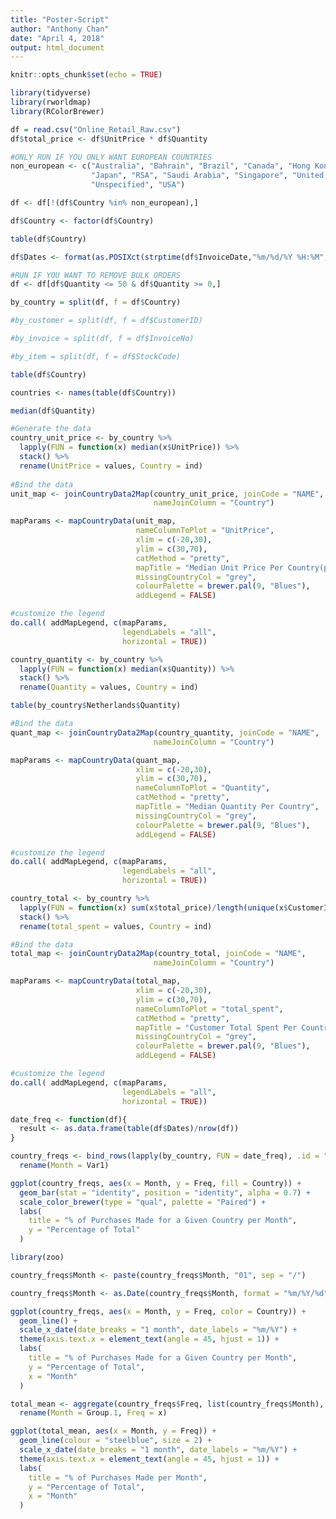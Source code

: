 ```yaml
---
title: "Poster-Script"
author: "Anthony Chan"
date: "April 4, 2018"
output: html_document
---
```


```r
knitr::opts_chunk$set(echo = TRUE)
```

```r
library(tidyverse)
library(rworldmap)
library(RColorBrewer)
```

```r
df = read.csv("Online_Retail_Raw.csv")
df$total_price <- df$UnitPrice * df$Quantity
```

```r
#ONLY RUN IF YOU ONLY WANT EUROPEAN COUNTRIES
non_european <- c("Australia", "Bahrain", "Brazil", "Canada", "Hong Kong", "Israel", "Lebanon",
                  "Japan", "RSA", "Saudi Arabia", "Singapore", "United Arab Emirates",
                  "Unspecified", "USA")

df <- df[!(df$Country %in% non_european),]

df$Country <- factor(df$Country)

table(df$Country)
```

```r
df$Dates <- format(as.POSIXct(strptime(df$InvoiceDate,"%m/%d/%Y %H:%M",tz="")) ,format = "%m/%Y")

```

```r
#RUN IF YOU WANT TO REMOVE BULK ORDERS
df <- df[df$Quantity <= 50 & df$Quantity >= 0,]

```

```r
by_country = split(df, f = df$Country)

#by_customer = split(df, f = df$CustomerID)

#by_invoice = split(df, f = df$InvoiceNo)

#by_item = split(df, f = df$StockCode)
```


```r
table(df$Country)

countries <- names(table(df$Country))
```

```r
median(df$Quantity)
```
```r

#Generate the data
country_unit_price <- by_country %>%
  lapply(FUN = function(x) median(x$UnitPrice)) %>%
  stack() %>%
  rename(UnitPrice = values, Country = ind)
  
#Bind the data
unit_map <- joinCountryData2Map(country_unit_price, joinCode = "NAME",
                                nameJoinColumn = "Country")

mapParams <- mapCountryData(unit_map,
                            nameColumnToPlot = "UnitPrice",
                            xlim = c(-20,30),
                            ylim = c(30,70),
                            catMethod = "pretty",
                            mapTitle = "Median Unit Price Per Country(pounds)",
                            missingCountryCol = "grey",
                            colourPalette = brewer.pal(9, "Blues"),
                            addLegend = FALSE)

#customize the legend
do.call( addMapLegend, c(mapParams,
                         legendLabels = "all",
                         horizontal = TRUE))

```

```r
country_quantity <- by_country %>%
  lapply(FUN = function(x) median(x$Quantity)) %>%
  stack() %>%
  rename(Quantity = values, Country = ind)

table(by_country$Netherlands$Quantity)

#Bind the data
quant_map <- joinCountryData2Map(country_quantity, joinCode = "NAME",
                                nameJoinColumn = "Country")

mapParams <- mapCountryData(quant_map,
                            xlim = c(-20,30),
                            ylim = c(30,70),
                            nameColumnToPlot = "Quantity",
                            catMethod = "pretty",
                            mapTitle = "Median Quantity Per Country",
                            missingCountryCol = "grey",
                            colourPalette = brewer.pal(9, "Blues"),
                            addLegend = FALSE)

#customize the legend
do.call( addMapLegend, c(mapParams,
                         legendLabels = "all",
                         horizontal = TRUE))
```

```r
country_total <- by_country %>%
  lapply(FUN = function(x) sum(x$total_price)/length(unique(x$CustomerID))) %>%
  stack() %>%
  rename(total_spent = values, Country = ind)

#Bind the data
total_map <- joinCountryData2Map(country_total, joinCode = "NAME",
                                nameJoinColumn = "Country")

mapParams <- mapCountryData(total_map,
                            xlim = c(-20,30),
                            ylim = c(30,70),
                            nameColumnToPlot = "total_spent",
                            catMethod = "pretty",
                            mapTitle = "Customer Total Spent Per Country(pounds)",
                            missingCountryCol = "grey",
                            colourPalette = brewer.pal(9, "Blues"),
                            addLegend = FALSE)

#customize the legend
do.call( addMapLegend, c(mapParams,
                         legendLabels = "all",
                         horizontal = TRUE))
```


```r
date_freq <- function(df){
  result <- as.data.frame(table(df$Dates)/nrow(df))
}

country_freqs <- bind_rows(lapply(by_country, FUN = date_freq), .id = "Country") %>%
  rename(Month = Var1)
```

```r
ggplot(country_freqs, aes(x = Month, y = Freq, fill = Country)) +
  geom_bar(stat = "identity", position = "identity", alpha = 0.7) +
  scale_color_brewer(type = "qual", palette = "Paired") +
  labs(
    title = "% of Purchases Made for a Given Country per Month",
    y = "Percentage of Total"
  )
```

```r
library(zoo)

country_freqs$Month <- paste(country_freqs$Month, "01", sep = "/")

country_freqs$Month <- as.Date(country_freqs$Month, format = "%m/%Y/%d")

ggplot(country_freqs, aes(x = Month, y = Freq, color = Country)) + 
  geom_line() +   
  scale_x_date(date_breaks = "1 month", date_labels = "%m/%Y") +
  theme(axis.text.x = element_text(angle = 45, hjust = 1)) +
  labs(
    title = "% of Purchases Made for a Given Country per Month",
    y = "Percentage of Total",
    x = "Month"
  )
```

```r
total_mean <- aggregate(country_freqs$Freq, list(country_freqs$Month), mean)%>%
  rename(Month = Group.1, Freq = x)

ggplot(total_mean, aes(x = Month, y = Freq)) + 
  geom_line(colour = "steelblue", size = 2) +   
  scale_x_date(date_breaks = "1 month", date_labels = "%m/%Y") +
  theme(axis.text.x = element_text(angle = 45, hjust = 1)) +
  labs(
    title = "% of Purchases Made per Month",
    y = "Percentage of Total",
    x = "Month"
  )
```
